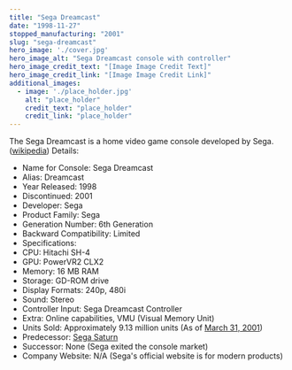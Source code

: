 ```yaml
---
title: "Sega Dreamcast"
date: "1998-11-27"
stopped_manufacturing: "2001"
slug: "sega-dreamcast"
hero_image: './cover.jpg'
hero_image_alt: "Sega Dreamcast console with controller"
hero_image_credit_text: "[Image Image Credit Text]"
hero_image_credit_link: "[Image Image Credit Link]"
additional_images:
  - image: './place_holder.jpg'
    alt: "place_holder"
    credit_text: "place_holder"
    credit_link: "place_holder"
---
```

The Sega Dreamcast is a home video game console developed by Sega. ([wikipedia](https://en.wikipedia.org/wiki/Sega_Dreamcast))
Details:
- Name for Console: Sega Dreamcast
- Alias: Dreamcast
- Year Released: 1998
- Discontinued: 2001
- Developer: Sega
- Product Family: Sega
- Generation Number: 6th Generation
- Backward Compatibility: Limited
- Specifications:
- CPU: Hitachi SH-4
- GPU: PowerVR2 CLX2
- Memory: 16 MB RAM
- Storage: GD-ROM drive
- Display Formats: 240p, 480i
- Sound: Stereo
- Controller Input: Sega Dreamcast Controller
- Extra: Online capabilities, VMU (Visual Memory Unit)
- Units Sold: Approximately 9.13 million units (As of [March 31, 2001](https://www.ign.com/articles/2001/04/03/dreamcast-sales-data))
- Predecessor: [Sega Saturn](https://en.wikipedia.org.org/wiki/Sega_Saturn)
- Successor: None (Sega exited the console market)
- Company Website: N/A (Sega's official website is for modern products)
